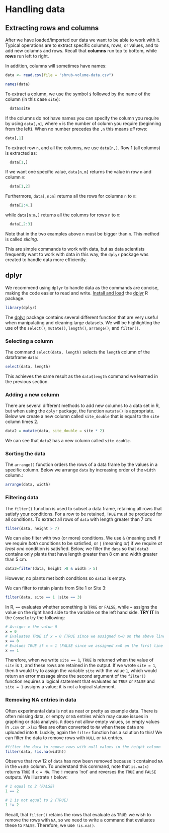 # Handling data

## Extracting rows and columns
After we have loaded/imported our data we want to be able to work with it. Typical operations are to extract specific columns, rows, or values, and to add new columns and rows. Recall that **columns** run top to bottom, while **rows** run left to right.

In addition, columns will sometimes have names:
```r
data <- read.csv(file = "shrub-volume-data.csv")
```
```r
names(data)
```
To extract a column, we use the symbol `$` followed by the name of the column (in this case `site`):
```r
  data$site
```
If the columns do not have names you can specify the column you require by using `data[,n]`, where `n` is the number of column you require (beginning from the left). When no number precedes the `,n` this means _all rows_:
```r
data[,1]
```
To extract row `n`, and all the columns, we use `data[n,]`. Row 1 (all columns) is extracted as:
```r
  data[1,]
```

If we want one specific value, `data[n,m]` returns the value in row `n` and column `m`:

```r
  data[1,2]
```
Furthermore, `data[,n:m]` returns all the rows for columns `n` to `m`:

```r
  data[2:4,]
```

while `data[n:m,]` returns all the columns for rows `n` to `m`:
```r
  data[,2:3]
```

Note that in the two examples above `n` must be bigger than `m`. This method is called _slicing_.

This are simple commands to work with data, but as data scientists frequently want to work with data in this way, the `dplyr` package was created to handle data more efficiently.

## dplyr
We recommend using `dplyr` to handle data as the commands are concise, making the code easier to read and write. [Install and load](https://ahurford.github.io/quant-guide-all-courses/rintro.html#r-packages) the <u>[dplyr](rdocumentation.org/packages/dplyr/versions/0.7.8)</u> R package.

```r
library(dplyr)
```

The [dplyr](rdocumentation.org/packages/dplyr/versions/0.7.8) package contains several different function that are very useful when manipulating and cleaning large datasets. We will be highlighting the use of the `select()`, `mutate()`, `length()`, `arrange()`, and `filter()`.

### Selecting a column
The command `select(data, length)` selects the `length` column of the dataframe `data`:

```r
select(data, length)
```

This achieves the same result as the `data$length` command we learned in the previous section.

### Adding a new column

There are several different methods to add new columns to a data set in R, but when using the `dplyr` package, the function `mutate()` is appropriate. Below we create a new column called `site_double` that is equal to the `site` column times 2.

```r
data2 = mutate(data, site_double = site * 2)
```

We can see that `data2` has a new column called `site_double`.

### Sorting the data

The `arrange()` function orders the rows of a data frame by the values in a specific column. Below we arrange `data` by increasing order of the `width` column.:

```r
arrange(data, width)
```


### Filtering data

The `filter()` function is used to subset a data frame, retaining all rows that satisfy your conditions. For a row to be retained, `TRUE` must be produced for all conditions. To extract all rows of `data` with length greater than 7 cm:

```r
filter(data, height > 7)
```

We can also filter with two (or more) conditions. We use `&` (meaning _and_) if we require _both_ conditions to be satisfied, or `|` (meaning _or_) if we require _at least one_ condition is satisfied. Below, we filter the `data` so that `data3` contains only plants that have length greater than 8 cm and width greater than 5 cm.

```r
data3=filter(data, height >8 & width > 5)
```

However, no plants met both conditions so `data3` is empty.

We can filter to retain plants from Site 1 or Site 3:

```r
filter(data, site == 1 |site == 3)
```

In R,  `==` evaluates whether something is `TRUE` or `FALSE`, while `=` assigns the value on the right hand side to the variable on the left hand side. **TRY IT** In the `Console` try the following:


```r
# Assigns x the value 0
x = 0
# Evaluates TRUE if x = 0 (TRUE since we assigned x=0 on the above line of code)
x == 0
# Evalues TRUE if x = 1 (FALSE since we assigned x=0 on the first line of code)
x == 1
```

Therefore, when we write `site == 1`, `TRUE` is returned when the value of `site` is `1`, and these rows are retained in the output. If we wrote `site = 1`, then `R` would try to assign the variable `site` with the value `1`, which would return an error message since the second argument of the `filter()` function requires a logical statement that evaluates as `TRUE` or `FALSE` and `site = 1` assigns a value; it is not a logical statement.

### Removing NA entries in data

 Often experimental data is not as neat or pretty as example data. There is often missing data, or empty or `NA` entries which may cause issues in graphing or data analysis. `R` does not allow empty values, so empty values in `.csv` or `.xlsx` files are often converted to `NA` when these data are uploaded into `R`. Luckily, again the `filter` function has a solution to this! We can filter the data to remove rows with `NULL` or `NA` entries.

```r
#filter the data to remove rows with null values in the height column
filter(data, !is.na(width))
```

Observe that row 12 of `data` has now been removed because it contained `NA` in the `width` column. To understand this command, note that `is.na(x)` returns `TRUE` if `x = NA`. The `!` means 'not' and reverses the `TRUE` and `FALSE` outputs. We illustrate `!` below:

```r
# 1 equal to 2 (FALSE)
1 == 2

# 1 is not equal to 2 (TRUE)
1 != 2
```


Recall, that `filter()` retains the rows that evaluate as `TRUE`: we wish to remove the rows with `NA`, so we need to write a command that evaluates these to `FALSE`. Therefore, we use `!is.na()`.


<!-- R not only allows us to add columns to an existing data frame, but it can also allow us to create new data frames. Here, we will be creating a new data frame called `shrub_volumes` that contains the columns from `data`, and a new column called `volume`. -->

<!-- ```{r} -->
<!-- # Create a new data frame called shrub_volumes that has all the original data plus a new column containing volumes -->

<!-- shrub_volumes <- mutate(ShrubData, volumes = length * width * height) -->

<!-- head(shrub_volumes) -->
<!-- ``` -->

<!-- **HAND IN** Create a new data frame called shrub_volume and include the `tail()` print out. -->

<!-- ### Code Shuffle -->

<!-- In this section, we are interested in understanding the monthly variation in precipitation in Gainesville, FL. We'll use some data from the [NOAA National Climatic Data Center](https://www.ncdc.noaa.gov/). -->

<!-- Each row of the data is a year (from 1961-2013) and each column is a month (January - December). -->

<!-- In this section, we want you to  -->

<!-- - import the `weather_data` from Brightspace  -->

<!-- - calculate the average precipitation in each month across years  -->

<!-- - plot the monthly averages as a simple line plot -->



<!-- ```{r, include=F} -->
<!-- weather.data <- read.csv(file = "lab_data/gainesville-precip.csv", header=F) -->
<!-- monthly_mean_ppt <- colMeans(weather.data) -->
<!-- ``` -->

<!-- We can use the `colMeans` function to take the mean of each column within a data frame. **We will be demonstrating this using the `ShrubData` but you will use the weather data.** -->

<!-- ```{r} -->
<!-- col_means <- colMeans(ShrubData) -->
<!-- # To show the column means, you will need to use the print() command -->
<!-- print(col_means) -->
<!-- ``` -->

<!-- We can see that the means for each column was calculated. **HAND IN** Using the `weather_data`, calculate the mean precipitation for each month and produce a simple line plot. You will **hand in both** the R code and the plot. Your plot should resemble the line plot below. **You will need to change the axis titles.** -->

<!-- ```{r, echo=FALSE} -->
<!-- plot(monthly_mean_ppt, type = "l", xlab = "Month", ylab = "Mean Precipitation (ml)") -->
<!-- ``` -->

<!-- ### Bird Banding -->

<!-- The number of birds banded at a series of sampling sites has been counted by your field crew and entered into the following vector.  -->

<!-- ```{r} -->
<!-- number_of_birds <- c(28, 32, 1, 0, 10, 22, 30, 19, 145, 27,  -->
<!--                      36, 25, 9, 38, 21, 12, 122, 87, 36, 3, 0, 5, 55, 62, 98, 32,  -->
<!--                      900, 33, 14, 39, 56, 81, 29, 38, 1, 0, 143, 37, 98, 77, 92,  -->
<!--                      83, 34, 98, 40, 45, 51, 17, 22, 37, 48, 38, 91, 73, 54, 46, -->
<!--                      102, 273, 600, 10, 11) -->
<!-- ``` -->
<!-- Counts are entered in order and sites are numbered starting at one. Using the following vector, answer the following questions and print the results on the screen. The following functions maybe useful: `length()`, `max()`, `min()`, `sum()`, and `mean()`. -->


<!-- **Function Overview** -->

<!-- -   `max()` indicates the maximum value in a vector -->

<!-- -   `min()` indicates the minimum value in a vector -->

<!-- -   `length()` indicates the total number of rows, or length of entries in a vector -->

<!-- -   `sum()` adds or takes the sum of all values in a column -->

<!-- -   `mean()` calculates the mean for a vector -->


<!-- **HAND IN** Answer the following using the commands provided above.  -->

<!-- 1) How many sites are there? -->

<!-- 2)  What is the total number of birds counted across all of the sites? -->

<!-- 3)  What is the smallest number of birds counted? -->

<!-- 4)  What is the largest number of birds counted? -->

<!-- 5)  What is the average number of birds seen at a site? -->

<!-- 6)  How many birds were counted at the last site? Have the computer choose the last site automatically in some way, not manually entering its position. Do you know a function that will give you a position of the last value? (since positions start at 1 position of the last value in a vector is the same as its length) -->

<!-- 7)  How many birds were counted at site 42? -->


<!-- ```{r, include=F, echo=F} -->
<!-- # Answers to the questions -->

<!-- #how many sites -->
<!-- length(number_of_birds) -->

<!-- #how many birds at site 42 -->
<!-- number_of_birds[42] -->

<!-- #what is total number of birds across all sites? -->
<!-- sum(number_of_birds) -->

<!-- #what is smallest number of birds counted? -->
<!-- min(number_of_birds) -->

<!-- #what is largest number of birds counted? -->
<!-- max(number_of_birds) -->

<!-- #what is average number of birds per site? -->
<!-- mean(number_of_birds) -->

<!-- #how many birds were at the last site (without entering position) -->
<!-- number_of_birds[length(number_of_birds)] -->

<!-- ``` -->

<!-- ### Portal Data Manipulation -->

<!-- Download a copy of the `survey data` from Brightspace and load it into R using `read.csv()`. -->

<!-- ```{r, include=F} -->

<!-- survey <- read.csv("lab_data/surveys.csv") -->

<!-- ``` -->

<!-- **HAND IN** Answer the following.  -->

<!-- 1.  Using the `select()` function create a new data frame called `survey_new` that only contains the columns `year`, `month`, `day`, and `species_id` in that order. -->

<!-- 2.  Using the `mutate()`, `select()`, `filter()`, and `!is.na()` functions to create a new data frame with only `year()`, `species_id` and `weight()` in **kilograms of each individual**. The weight in the table is given in grams, so you will need to create a new column or convert weight into kilograms. (*Recall that 1 g = 0.001 kg.*) -->

<!-- 3.  Use the `filter()` function, print only the rows in the data frame for the species ID =`SH`. -->

<!-- ### Portal Data Manipulation Pipes  -->

<!-- Using the `survey data` we will be using the `%>%` pipe operations to manipulate the data. The pipe operation can be used to easy combine previous functions. -->

<!-- The pipe function allows for separate functions to be combined. For example, instead of creating two data frames where one removes `na` entries and the other adds new columns, the pipe operation combines them. Below is an example, I will create a new data frame with only `month()`, `plot_id()` and a new column `wight_mil`. -->

<!-- ```{r} -->
<!-- new_pipe_survey_df <-  -->
<!--           survey %>%  -->
<!--            filter(!is.na(weight)) %>% -->
<!--             mutate(weight_mil=weight*100) %>% -->
<!--             select(month, plot_id, weight_mil) -->

<!-- ``` -->

<!-- You can see that the same functions are used above in section **2.1.4 Portable Data Manipulation**, but rather than listing each command individually, the functions are connected via the `%>%` pipe operation. -->

<!-- **HAND IN:** Using the `%>%` operation, answer the following questions. -->

<!-- 1.  Using the `mutate()`, `select()`, `filter()`, and/or `!is.na()` functions to create a new data frame with only `year()`, `species_id` and `weight()` in **kilograms of each individual**. -->

<!-- 2.  Use the `filter()` and `select()` to get the `year`, `month`, `day`, `weight` in kg, and `species_id` columns for all of the rows in the data frame where `species_id` is `SH`. Use the `head()` command to print the top of the data frame. -->

<!-- ```{r, echo=F} -->

<!-- head(survey %>% -->
<!-- filter(species_id == "SH") %>% -->
<!-- filter(!is.na(weight)) %>% -->
<!--             mutate(weight_kg=weight/100) %>% -->
<!--             select(year, month, day, weight_kg, species_id) -->
<!-- ) -->
<!-- ``` -->

<!-- Above is the `head()` print out of the `%>%` piped operation. Does it look similar to yours? -->
